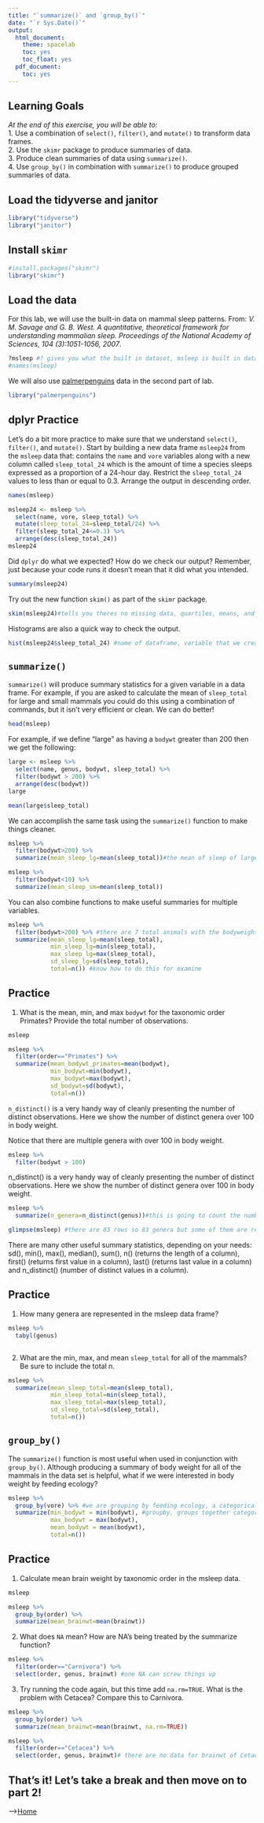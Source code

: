 ```yaml
---
title: "`summarize()` and `group_by()`"
date: "`r Sys.Date()`"
output:
  html_document:
    theme: spacelab
    toc: yes
    toc_float: yes
  pdf_document:
    toc: yes
---
```


## Learning Goals
*At the end of this exercise, you will be able to:*    
1. Use a combination of `select()`, `filter()`, and `mutate()` to transform data frames.  
2. Use the `skimr` package to produce summaries of data.  
3. Produce clean summaries of data using `summarize()`.  
4. Use `group_by()` in combination with `summarize()` to produce grouped summaries of data.  

## Load the tidyverse and janitor
```r
library("tidyverse")
library("janitor")
```

## Install `skimr`
```r
#install.packages("skimr")
library("skimr")
```

## Load the data
For this lab, we will use the built-in data on mammal sleep patterns. From: _V. M. Savage and G. B. West. A quantitative, theoretical framework for understanding mammalian sleep. Proceedings of the National Academy of Sciences, 104 (3):1051-1056, 2007_.
```r
?msleep #? gives you what the built in dataset, msleep is built in data meant to give people practice
#names(msleep)
```

We will also use [palmerpenguins](https://allisonhorst.github.io/palmerpenguins/articles/intro.html) data in the second part of lab.
```r
library("palmerpenguins")
```

## dplyr Practice
Let's do a bit more practice to make sure that we understand `select()`, `filter()`, and `mutate()`. Start by building a new data frame `msleep24` from the `msleep` data that: contains the `name` and `vore` variables along with a new column called `sleep_total_24` which is the amount of time a species sleeps expressed as a proportion of a 24-hour day. Restrict the `sleep_total_24` values to less than or equal to 0.3. Arrange the output in descending order. 
```r
names(msleep)
```


```r
msleep24 <- msleep %>% 
  select(name, vore, sleep_total) %>% 
  mutate(sleep_total_24=sleep_total/24) %>% 
  filter(sleep_total_24<=0.3) %>% 
  arrange(desc(sleep_total_24))
msleep24
```

Did `dplyr` do what we expected? How do we check our output? Remember, just because your code runs it doesn't mean that it did what you intended.
```r
summary(msleep24)
```

Try out the new function `skim()` as part of the `skimr` package.
```r
skim(msleep24)#tells you theres no missing data, quartiles, means, and histogram
```

Histograms are also a quick way to check the output.
```r
hist(msleep24$sleep_total_24) #name of dataframe, variable that we createdmsleep
```

## `summarize()`
`summarize()` will produce summary statistics for a given variable in a data frame. For example, if you are asked to calculate the mean of `sleep_total` for large and small mammals you could do this using a combination of commands, but it isn't very efficient or clean. We can do better!  
```r
head(msleep)
```

For example, if we define "large" as having a `bodywt` greater than 200 then we get the following:
```r
large <- msleep %>% 
  select(name, genus, bodywt, sleep_total) %>% 
  filter(bodywt > 200) %>% 
  arrange(desc(bodywt))
large
```

```r
mean(large$sleep_total)
```

We can accomplish the same task using the `summarize()` function to make things cleaner.
```r
msleep %>% 
  filter(bodywt>200) %>% 
  summarize(mean_sleep_lg=mean(sleep_total))#the mean of sleep of large mammals
```

```r
msleep %>% 
  filter(bodywt<10) %>% 
  summarize(mean_sleep_sm=mean(sleep_total))
```



You can also combine functions to make useful summaries for multiple variables.
```r
msleep %>% 
  filter(bodywt>200) %>% #there are 7 total animals with the bodyweight larger than 200
  summarize(mean_sleep_lg=mean(sleep_total),
            min_sleep_lg=min(sleep_total),
            max_sleep_lg=max(sleep_total),
            sd_sleep_lg=sd(sleep_total),
            total=n()) #know how to do this for examine
```

## Practice
1. What is the mean, min, and max `bodywt` for the taxonomic order Primates? Provide the total number of observations.
```r
msleep
```

```r
msleep %>% 
  filter(order=="Primates") %>% 
  summarize(mean_bodywt_primates=mean(bodywt),
            min_bodywt=min(bodywt),
            max_bodywt=max(bodywt),
            sd_bodywt=sd(bodywt),
            total=n())
```


`n_distinct()` is a very handy way of cleanly presenting the number of distinct observations. Here we show the number of distinct genera over 100 in body weight.  

Notice that there are multiple genera with over 100 in body weight.
```r
msleep %>% 
  filter(bodywt > 100)
```

n_distinct() is a very handy way of cleanly presenting the number of distinct observations. Here we show the number of distinct genera over 100 in body weight.
```r
msleep %>% 
  summarize(n_genera=n_distinct(genus))#this is going to count the number of genera in msleep
```

```r
glimpse(msleep) #there are 83 rows so 83 genera but some of them are repeated so thats why there are 77 above
```


There are many other useful summary statistics, depending on your needs: sd(), min(), max(), median(), sum(), n() (returns the length of a column), first() (returns first value in a column), last() (returns last value in a column) and n_distinct() (number of distinct values in a column).

## Practice
1. How many genera are represented in the msleep data frame?
```r
msleep %>% 
  tabyl(genus)
```

```r

```

2. What are the min, max, and mean `sleep_total` for all of the mammals? Be sure to include the total n.
```r
msleep %>% 
  summarize(mean_sleep_total=mean(sleep_total),
            min_sleep_total=min(sleep_total),
            max_sleep_total=max(sleep_total),
            sd_sleep_total=sd(sleep_total),
            total=n())
```

## `group_by()`
The `summarize()` function is most useful when used in conjunction with `group_by()`. Although producing a summary of body weight for all of the mammals in the data set is helpful, what if we were interested in body weight by feeding ecology?
```r
msleep %>%
  group_by(vore) %>% #we are grouping by feeding ecology, a categorical variable
  summarize(min_bodywt = min(bodywt), #groupby, groups together categorical variables before you summarize
            max_bodywt = max(bodywt),
            mean_bodywt = mean(bodywt),
            total=n())
```

## Practice
1. Calculate mean brain weight by taxonomic order in the msleep data.
```r
msleep
```

```r
msleep %>% 
  group_by(order) %>% 
  summarize(mean_brainwt=mean(brainwt))
```


2. What does `NA` mean? How are NA's being treated by the summarize function?
```r
msleep %>% 
  filter(order=="Carnivora") %>% 
  select(order, genus, brainwt) #one NA can screw things up
```

3. Try running the code again, but this time add `na.rm=TRUE`. What is the problem with Cetacea? Compare this to Carnivora. 
```r
msleep %>% 
  group_by(order) %>% 
  summarize(mean_brainwt=mean(brainwt, na.rm=TRUE))
```

```r
msleep %>% 
  filter(order=="Cetacea") %>% 
  select(order, genus, brainwt)# there are no data for brainwt of Cetacea(whales), it is challenging to measure the brainwt of whales
```

## That's it! Let's take a break and then move on to part 2! 

-->[Home](https://jmledford3115.github.io/datascibiol/)  